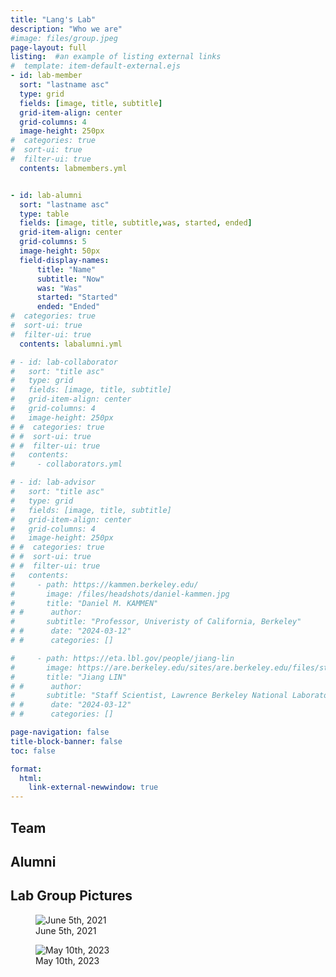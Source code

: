 ```yaml
---
title: "Lang's Lab"
description: "Who we are"
#image: files/group.jpeg
page-layout: full
listing:  #an example of listing external links
#  template: item-default-external.ejs
- id: lab-member
  sort: "lastname asc"
  type: grid
  fields: [image, title, subtitle]
  grid-item-align: center
  grid-columns: 4
  image-height: 250px
#  categories: true
#  sort-ui: true
#  filter-ui: true
  contents: labmembers.yml


- id: lab-alumni
  sort: "lastname asc"
  type: table
  fields: [image, title, subtitle,was, started, ended]
  grid-item-align: center  
  grid-columns: 5
  image-height: 50px
  field-display-names: 
      title: "Name"
      subtitle: "Now"
      was: "Was"
      started: "Started"
      ended: "Ended"
#  categories: true
#  sort-ui: true
#  filter-ui: true
  contents: labalumni.yml

# - id: lab-collaborator
#   sort: "title asc"
#   type: grid
#   fields: [image, title, subtitle]
#   grid-item-align: center  
#   grid-columns: 4
#   image-height: 250px
# #  categories: true
# #  sort-ui: true
# #  filter-ui: true
#   contents:
#     - collaborators.yml

# - id: lab-advisor
#   sort: "title asc"
#   type: grid
#   fields: [image, title, subtitle]
#   grid-item-align: center  
#   grid-columns: 4
#   image-height: 250px
# #  categories: true
# #  sort-ui: true
# #  filter-ui: true
#   contents:
#     - path: https://kammen.berkeley.edu/
#       image: /files/headshots/daniel-kammen.jpg
#       title: "Daniel M. KAMMEN"
# #      author: 
#       subtitle: "Professor, Univeristy of California, Berkeley"
# #      date: "2024-03-12"
# #      categories: [] 

#     - path: https://eta.lbl.gov/people/jiang-lin
#       image: https://are.berkeley.edu/sites/are.berkeley.edu/files/styles/user_big_picture/public/pictures/picture-13749-1602716599.jpg
#       title: "Jiang LIN"
# #      author: 
#       subtitle: "Staff Scientist, Lawrence Berkeley National Laboratory"
# #      date: "2024-03-12"
# #      categories: [] 

page-navigation: false
title-block-banner: false
toc: false

format:
  html:
    link-external-newwindow: true
---
```


## Team

:::{#lab-member}
:::


## Alumni

:::{#lab-alumni}
:::

## Lab Group Pictures

::: {layout-ncol=2}
![June 5th, 2021](/files/images/06052021.jpg)

![May 10th, 2023](/files/images/05102023.jpg)
:::

<!-- [![June 5th, 2021](/files/images/06052021.jpg)]() -->

<!-- [![May 10th, 2023](/files/images/05102023.jpg)]() -->

<!--
## Collaborators

We are fortunate to have collaborated with many researchers and practitioners. Please visit their websites to learn more about their amazing work.

:::{#lab-collaborator}
:::


## Advisors

:::{#lab-advisor}
:::

-->
